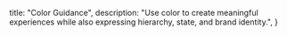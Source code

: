 
  title: "Color Guidance",
  description:
    "Use color to create meaningful experiences while also expressing hierarchy, state, and brand identity.",
}

